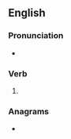 ==English==

===Pronunciation===
* {{rhymes|en|aɪnz|s=2}}

===Verb===
{{head|en|verb form}}

# {{en-third-person singular of|reline}}

===Anagrams===
* {{anagrams|en|a=eeilnrs|Leiners|liernes|reels in}}